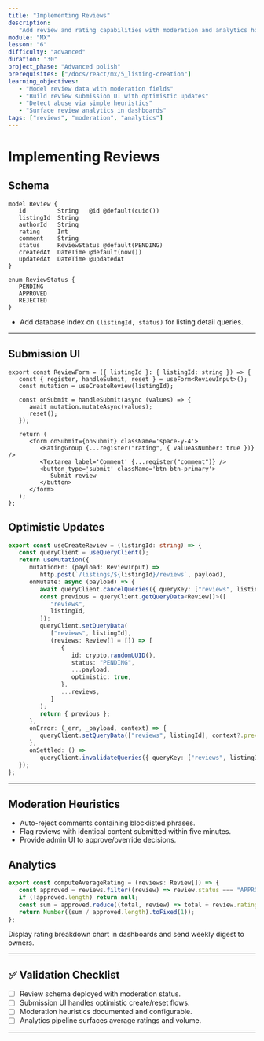 ```yaml
---
title: "Implementing Reviews"
description:
   "Add review and rating capabilities with moderation and analytics hooks."
module: "MX"
lesson: "6"
difficulty: "advanced"
duration: "30"
project_phase: "Advanced polish"
prerequisites: ["/docs/react/mx/5_listing-creation"]
learning_objectives:
   - "Model review data with moderation fields"
   - "Build review submission UI with optimistic updates"
   - "Detect abuse via simple heuristics"
   - "Surface review analytics in dashboards"
tags: ["reviews", "moderation", "analytics"]
---
```


# Implementing Reviews

## Schema

```prisma filename="prisma/schema.prisma"
model Review {
   id         String   @id @default(cuid())
   listingId  String
   authorId   String
   rating     Int
   comment    String
   status     ReviewStatus @default(PENDING)
   createdAt  DateTime @default(now())
   updatedAt  DateTime @updatedAt
}

enum ReviewStatus {
   PENDING
   APPROVED
   REJECTED
}
```

-  Add database index on `(listingId, status)` for listing detail queries.

---

## Submission UI

```tsx filename="src/features/reviews/ReviewForm.tsx"
export const ReviewForm = ({ listingId }: { listingId: string }) => {
   const { register, handleSubmit, reset } = useForm<ReviewInput>();
   const mutation = useCreateReview(listingId);

   const onSubmit = handleSubmit(async (values) => {
      await mutation.mutateAsync(values);
      reset();
   });

   return (
      <form onSubmit={onSubmit} className='space-y-4'>
         <RatingGroup {...register("rating", { valueAsNumber: true })} />
         <Textarea label='Comment' {...register("comment")} />
         <button type='submit' className='btn btn-primary'>
            Submit review
         </button>
      </form>
   );
};
```

## Optimistic Updates

```ts filename="src/features/reviews/api.ts"
export const useCreateReview = (listingId: string) => {
   const queryClient = useQueryClient();
   return useMutation({
      mutationFn: (payload: ReviewInput) =>
         http.post(`/listings/${listingId}/reviews`, payload),
      onMutate: async (payload) => {
         await queryClient.cancelQueries({ queryKey: ["reviews", listingId] });
         const previous = queryClient.getQueryData<Review[]>([
            "reviews",
            listingId,
         ]);
         queryClient.setQueryData(
            ["reviews", listingId],
            (reviews: Review[] = []) => [
               {
                  id: crypto.randomUUID(),
                  status: "PENDING",
                  ...payload,
                  optimistic: true,
               },
               ...reviews,
            ]
         );
         return { previous };
      },
      onError: (_err, _payload, context) => {
         queryClient.setQueryData(["reviews", listingId], context?.previous);
      },
      onSettled: () =>
         queryClient.invalidateQueries({ queryKey: ["reviews", listingId] }),
   });
};
```

---

## Moderation Heuristics

-  Auto-reject comments containing blocklisted phrases.
-  Flag reviews with identical content submitted within five minutes.
-  Provide admin UI to approve/override decisions.

## Analytics

```ts filename="src/features/reviews/metrics.ts"
export const computeAverageRating = (reviews: Review[]) => {
   const approved = reviews.filter((review) => review.status === "APPROVED");
   if (!approved.length) return null;
   const sum = approved.reduce((total, review) => total + review.rating, 0);
   return Number((sum / approved.length).toFixed(1));
};
```

Display rating breakdown chart in dashboards and send weekly digest to owners.

---

## ✅ Validation Checklist

-  [ ] Review schema deployed with moderation status.
-  [ ] Submission UI handles optimistic create/reset flows.
-  [ ] Moderation heuristics documented and configurable.
-  [ ] Analytics pipeline surfaces average ratings and volume.

---

